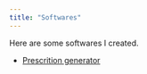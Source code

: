 ```yaml
---
title: "Softwares"
---
```


Here are some softwares I created.

- [Prescrition generator](https://cr8mnj-felix-boudry.shinyapps.io/prescription_generator/)